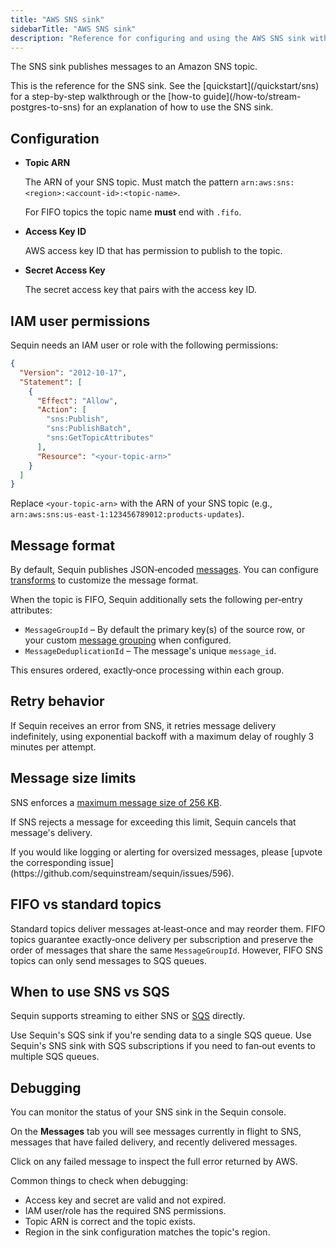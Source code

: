 ```yaml
---
title: "AWS SNS sink"
sidebarTitle: "AWS SNS sink"
description: "Reference for configuring and using the AWS SNS sink with Sequin."
---
```


The SNS sink publishes messages to an Amazon SNS topic.

<Tip>
  This is the reference for the SNS sink. See the [quickstart](/quickstart/sns) for a step-by-step walkthrough or the [how-to guide](/how-to/stream-postgres-to-sns) for an explanation of how to use the SNS sink.
</Tip>

## Configuration

- **Topic ARN**

    The ARN of your SNS topic. Must match the pattern `arn:aws:sns:<region>:<account-id>:<topic-name>`.

    For FIFO topics the topic name **must** end with `.fifo`.

- **Access Key ID**

    AWS access key ID that has permission to publish to the topic.

- **Secret Access Key**

    The secret access key that pairs with the access key ID.

## IAM user permissions

Sequin needs an IAM user or role with the following permissions:

```json
{
  "Version": "2012-10-17",
  "Statement": [
    {
      "Effect": "Allow",
      "Action": [
        "sns:Publish",
        "sns:PublishBatch",
        "sns:GetTopicAttributes"
      ],
      "Resource": "<your-topic-arn>"
    }
  ]
}
```

Replace `<your-topic-arn>` with the ARN of your SNS topic (e.g., `arn:aws:sns:us-east-1:123456789012:products-updates`).

## Message format

By default, Sequin publishes JSON‑encoded [messages](/reference/messages). You can configure [transforms](/reference/transforms) to customize the message format.

When the topic is FIFO, Sequin additionally sets the following per‑entry attributes:

- `MessageGroupId` – By default the primary key(s) of the source row, or your custom [message grouping](/reference/sinks/overview#message-grouping-and-ordering) when configured.
- `MessageDeduplicationId` – The message's unique `message_id`.

This ensures ordered, exactly‑once processing within each group.

## Retry behavior

If Sequin receives an error from SNS, it retries message delivery indefinitely, using exponential backoff with a maximum delay of roughly 3 minutes per attempt.

## Message size limits

SNS enforces a [maximum message size of 256 KB](https://docs.aws.amazon.com/general/latest/gr/sns.html).

If SNS rejects a message for exceeding this limit, Sequin cancels that message's delivery.

<Info>
  If you would like logging or alerting for oversized messages, please [upvote the corresponding issue](https://github.com/sequinstream/sequin/issues/596).
</Info>

## FIFO vs standard topics

Standard topics deliver messages at‑least‑once and may reorder them. FIFO topics guarantee exactly‑once delivery per subscription and preserve the order of messages that share the same `MessageGroupId`. However, FIFO SNS topics can only send messages to SQS queues.

## When to use SNS vs SQS

Sequin supports streaming to either SNS or [SQS](/reference/sinks/sqs) directly.

Use Sequin's SQS sink if you're sending data to a single SQS queue. Use Sequin's SNS sink with SQS subscriptions if you need to fan‑out events to multiple SQS queues.

## Debugging

You can monitor the status of your SNS sink in the Sequin console.

On the **Messages** tab you will see messages currently in flight to SNS, messages that have failed delivery, and recently delivered messages.

Click on any failed message to inspect the full error returned by AWS.

Common things to check when debugging:

- Access key and secret are valid and not expired.
- IAM user/role has the required SNS permissions.
- Topic ARN is correct and the topic exists.
- Region in the sink configuration matches the topic's region.